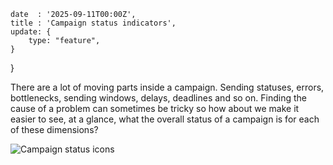 	date  : '2025-09-11T00:00Z',
	title : 'Campaign status indicators',
	update: {
		type: "feature",
	}
}


There are a lot of moving parts inside a campaign. Sending statuses, errors,
bottlenecks, sending windows, delays, deadlines and so on. Finding the cause
of a problem can sometimes be tricky so how about we make it easier to see,
at a glance, what the overall status of a campaign is for each of these
dimensions?

![Campaign status icons](@/media/images/gifs/campaign-status-icons.gif)
